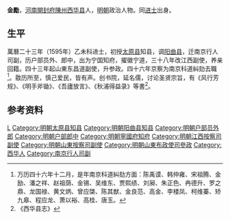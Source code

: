 '''金勵'''，[[河南|河南]][[開封府|開封府]][[陳州|陳州]][[西华县|西华县]]人，[[明朝|明朝]]政治人物。同[[进士|进士]]出身。

==生平==
萬曆二十三年（1595年）乙未科进士，初授[[太原县|太原县]]知县，调[[阳曲县|阳曲县]]，迁南京行人司副，历户部员外、郎中，出为宁国知府，擢徽宁道，三十八年改江西副使，养亲回籍。四十三年起山東东昌道副使，升参政。四十六年京察为南京科道糾劾去職<ref>万历四十六年十二月，是年南京科道糾劾方面：陈禹谟、韩仲雍、宋祖腾、金励、潘之祥、赵祖荫、金锡、吴维东、贾熙绩、刘昶、朱正色、冉德升、罗之鼎、龙国禄、黄文炳、曾应棨、陈其猷、金良范、高金、李楼凤、柯维蓁、矫九皋、程应龙、萧以裕、高桂、唐玉。</ref>。敭历所至，慎己爱民，皆有声。创书院，延名儒，讨论圣贤宗旨，有《风行芳规》、《明手斧锄》、《吾廬放言》、《秋浦得益录》等書<ref>《西华县志》</ref>。

==参考资料==
{{reflist}}

{{start box}}
{{s-off}}
{{s-before|[[史起欽|史起欽]]}}
{{s-title|明朝寧國府知府|1607年－1610年}}
{{s-after|[[馬從龍_(新蔡)|馬從龍]]}}
{{end box}}

{{明朝官员小作品}}
{{萬曆二十三年乙未科殿試金榜}}
{{DEFAULTSORT:Jin金}}
[[Category:金姓|L]]
[[Category:明朝太原县知县|Category:明朝太原县知县]]
[[Category:明朝阳曲县知县|Category:明朝阳曲县知县]]
[[Category:明朝户部员外郎|Category:明朝户部员外郎]]
[[Category:明朝户部郎中|Category:明朝户部郎中]]
[[Category:明朝寧國府知府|Category:明朝寧國府知府]]
[[Category:明朝江西按察司副使|Category:明朝江西按察司副使]]
[[Category:明朝山東按察司副使|Category:明朝山東按察司副使]]
[[Category:明朝山東布政使司參政|Category:明朝山東布政使司參政]]
[[Category:西华人|Category:西华人]]
[[Category:南京行人司副|Category:南京行人司副]]